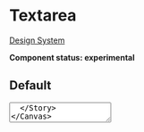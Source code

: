 
<Meta title="UI/Form/TextArea" component={TextArea} />

# Textarea

[Design System](https://designsystem.amsterdam.nl/7awj1hc9f/p/939dd9-text-area)

**Component status: experimental**

## Default

<Canvas>
  <Story name="Default">
    <TextArea />
  </Story>
</Canvas>

## With a value

<Canvas>
  <Story name="With a value">
    <TextArea value="Some text as value in the textarea" />
  </Story>
</Canvas>

## With ref (check actions tab)

<Canvas>
  <Story name="With ref (check actions tab)">
    <Fragment>
      {(() => {
        const ref = createRef()
        useEffect(() => {
          const element = ref.current
          if (!element) {
            return undefined
          }
          function onInput(event) {
            action(`Value changed! ${event.target.value}`)(event)
          }
          element.addEventListener('input', onInput)
          return () => {
            element.removeEventListener('input', onInput)
          }
        }, [ref])
        return <TextArea ref={ref} />
      })()}
    </Fragment>
  </Story>
</Canvas>

